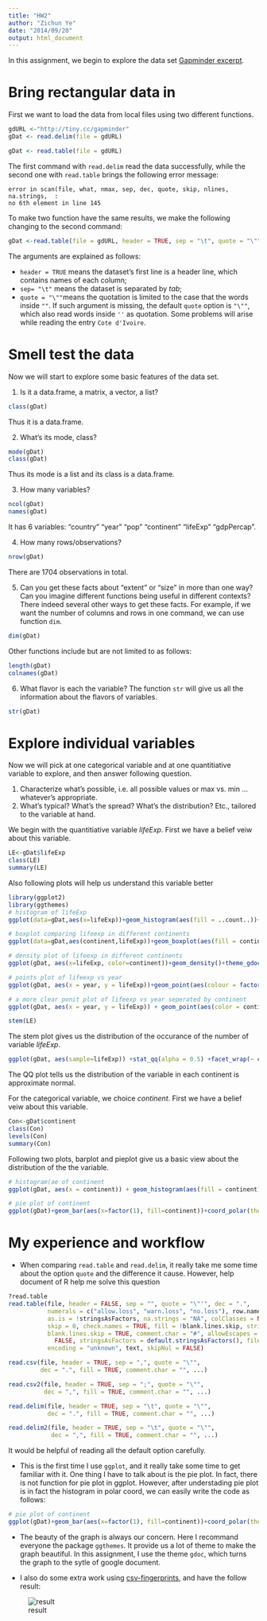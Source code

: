```yaml
---
title: "HW2"
author: "Zichun Ye"
date: "2014/09/20"
output: html_document
---
```

In this assignment, we begin to explore the data set [Gapminder excerpt](http://www.stat.ubc.ca/~jenny/notOcto/STAT545A/examples/gapminder/data/gapminderDataFiveYear.txt). 

# Bring rectangular data in
First we want to load the data from local files using two different functions.


```r
gdURL <-"http://tiny.cc/gapminder"
gDat <- read.delim(file = gdURL)
```

```r
gDat <- read.table(file = gdURL)
```
The first command with `read.delim` read the data successfully, while the second one with `read.table` brings the following error message:

```
error in scan(file, what, nmax, sep, dec, quote, skip, nlines, na.strings,  :
no 6th element in line 145
```

To make two function have the same results, we make the following changing to the second command:

```r
gDat <-read.table(file = gdURL, header = TRUE, sep = "\t", quote = "\"")
```

The arguments are explained as follows:

* `header = TRUE` means the dataset's first line is a header line, which contains names of each column;
*  `sep= "\t"` means the dataset is separated by _tab_;
*   `quote = "\""`means the quotation is limited to the case that the words inside `""`. If such argument is missing, the default `quote` option is `"\""`, which also read words inside `''` as quotation. Some problems will arise while reading the entry `Cote d'Ivoire`.

# Smell test the data
Now we will start to explore some basic features of the data set.

1. Is it a data.frame, a matrix, a vector, a list?
```r
class(gDat)
```
Thus it is a data.frame.

2. What’s its mode, class?
```r
mode(gDat)
class(gDat)
```
Thus its mode is a list and its class is a data.frame.

3. How many variables?
```r
ncol(gDat)
names(gDat)
```
It has 6 variables: "country"   "year"      "pop"       "continent" "lifeExp"   "gdpPercap".

4. How many rows/observations?
```r
nrow(gDat)
```
There are 1704 observations in total.

5. Can you get these facts about “extent” or “size” in more than one way? Can you imagine different functions being useful in different contexts?
There indeed several other ways to get these facts. For example, if we want the number of columns and rows in one command, we can use function `dim`.

```r
dim(gDat)
```

Other functions include but are not limited to as follows:
```r
length(gDat)
colnames(gDat)
```

6. What flavor is each the variable?
The function `str` will give us all the information about the flavors of variables.
```r
str(gDat)
```

# Explore individual variables
Now we will pick at one categorical variable and at one quantitiative variable to explore, and then answer following question.

1. Characterize what’s possible, i.e. all possible values or max vs. min … whatever’s appropriate.
2. What’s typical? What’s the spread? What’s the distribution? Etc., tailored to the variable at hand.

We begin with the quantitiative variable _lifeExp_. First we have a belief veiw about this variable.
```r
LE<-gDat$lifeExp
class(LE)
summary(LE)
```

Also following plots will help us understand this variable better
```r
library(ggplot2)
library(ggthemes)
# histogram of lifeExp
ggplot(data=gDat,aes(x=lifeExp))+geom_histogram(aes(fill = ..count..))+theme_gdocs()

# boxplot comparing lifeexp in different continents
ggplot(data=gDat,aes(continent,lifeExp))+geom_boxplot(aes(fill = continent))+theme_gdocs()

# density plot of lifeexp in different continents
ggplot(gDat, aes(x=lifeExp, color=continent))+geom_density()+theme_gdocs()

# points plot of lifeexp vs year
ggplot(gDat, aes(x = year, y = lifeExp))+geom_point(aes(colour = factor( continent),shape = factor( continent)), alpha = 0.6, position = 'jitter')+theme_gdocs()

# a more clear ponit plot of lifeexp vs year seperated by continent
ggplot(gDat, aes(x = year, y = lifeExp)) + geom_point(aes(color = continent))+facet_wrap(~ continent) + geom_smooth(method = "lm")+theme_gdocs()
```

```r
stem(LE)
```
The stem plot gives us the distribution of the occurance of the number of variable _lifeExp_.
```r
ggplot(gDat, aes(sample=lifeExp)) +stat_qq(alpha = 0.5) +facet_wrap(~ continent)+theme_gdocs()
```
The QQ plot tells us the distribution of the variable in each continent is approximate normal.


For the categorical variable, we choice _continent_. First we have a belief veiw about this variable.
```r
Con<-gDat$continent
class(Con)
levels(Con)
summary(Con)
```
Following two plots, barplot and pieplot give us a basic view about the distribution of the the variable.
```r
# histogram(ae of continent
ggplot(gDat, aes(x = continent)) + geom_histogram(aes(fill = continent)) +  theme_gdocs()

# pie plot of continent
ggplot(gDat)+geom_bar(aes(x=factor(1), fill=continent))+coord_polar(theta="y")
```


# My experience and workflow
* When comparing `read.table` and `read.delim`, it really take me some time about the option `quote` and the difference it cause. However, help document of R help me solve this question
```r
?read.table
read.table(file, header = FALSE, sep = "", quote = "\"'", dec = ".", 
           numerals = c("allow.loss", "warn.loss", "no.loss"), row.names, col.names, 
           as.is = !stringsAsFactors, na.strings = "NA", colClasses = NA, nrows = -1,
           skip = 0, check.names = TRUE, fill = !blank.lines.skip, strip.white = FALSE,
           blank.lines.skip = TRUE, comment.char = "#", allowEscapes = FALSE, flush =
             FALSE, stringsAsFactors = default.stringsAsFactors(), fileEncoding = "",
           encoding = "unknown", text, skipNul = FALSE)

read.csv(file, header = TRUE, sep = ",", quote = "\"",
         dec = ".", fill = TRUE, comment.char = "", ...)

read.csv2(file, header = TRUE, sep = ";", quote = "\"",
          dec = ",", fill = TRUE, comment.char = "", ...)

read.delim(file, header = TRUE, sep = "\t", quote = "\"",
           dec = ".", fill = TRUE, comment.char = "", ...)

read.delim2(file, header = TRUE, sep = "\t", quote = "\"",
            dec = ",", fill = TRUE, comment.char = "", ...)
```
It would be helpful of reading all the default option carefully.

* This is the first time I use `ggplot`, and it really take some time to get familiar with it. One thing I have to talk about is the pie plot. In fact, there is not function for pie plot in ggplot. However, after understading pie plot is in fact the histogram in polar coord, we can easily write the code as follows: 
```r
# pie plot of continent
ggplot(gDat)+geom_bar(aes(x=factor(1), fill=continent))+coord_polar(theta="y")
```

* The beauty of the graph is always our concern. Here I recommand everyone the package `ggthemes`. It provide us a lot of theme to make the graph beautiful. In this assignment, I use the theme `gdoc`, which turns the graph to the sytle of google document.

* I also do some extra work using [csv-fingerprints](http://setosa.io/blog/2014/08/03/csv-fingerprints/), and have the follow result:

![result](QQ20140921-1.png)